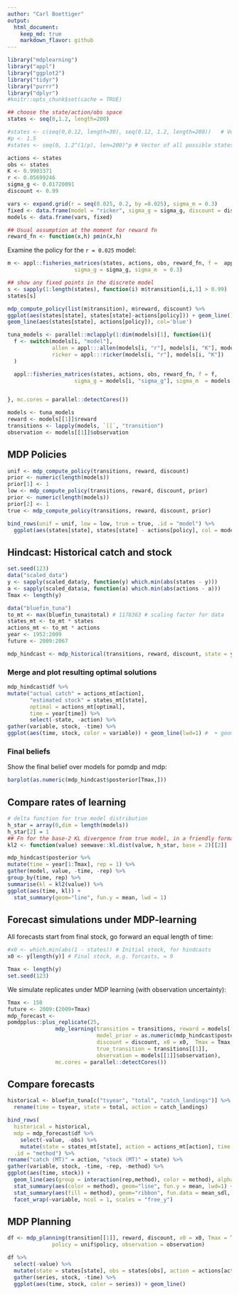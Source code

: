 ```yaml
---
author: "Carl Boettiger"
output: 
  html_document:
    keep_md: true
    markdown_flavor: github
---
```





```r
library("mdplearning")
library("appl")
library("ggplot2")
library("tidyr")
library("purrr")
library("dplyr")
#knitr::opts_chunk$set(cache = TRUE)
```

```r
## choose the state/action/obs space
states <- seq(0,1.2, length=200)  

#states <- c(seq(0,0.12, length=30), seq(0.12, 1.2, length=200))   # Vector of actions: harvest
#p <- 1.5
#states <- seq(0, 1.2^(1/p), len=200)^p # Vector of all possible states

actions <- states
obs <- states
K <- 0.9903371
r <- 0.05699246
sigma_g <- 0.01720091
discount <- 0.99

vars <- expand.grid(r = seq(0.025, 0.2, by =0.025), sigma_m = 0.3)
fixed <- data.frame(model = "ricker", sigma_g = sigma_g, discount = discount, K = K, C = NA)
models <- data.frame(vars, fixed)

## Usual assumption at the moment for reward fn
reward_fn <- function(x,h) pmin(x,h)
```


Examine the policy for the `r = 0.025` model:

```r
m <- appl::fisheries_matrices(states, actions, obs, reward_fn, f =  appl:::ricker(0.025, K),
                     sigma_g = sigma_g, sigma_m  = 0.3)

## show any fixed points in the discrete model
s <- sapply(1:length(states), function(i) m$transition[i,i,1] > 0.99)
states[s]

mdp_compute_policy(list(m$transition), m$reward, discount) %>% 
ggplot(aes(states[state], states[state]-actions[policy])) + geom_line() +
geom_line(aes(states[state], actions[policy]), col='blue')
```


```r
tuna_models <- parallel::mclapply(1:dim(models)[1], function(i){
  f <- switch(models[i, "model"],
              allen = appl:::allen(models[i, "r"], models[i, "K"], models[i, "C"]),
              ricker = appl:::ricker(models[i, "r"], models[i, "K"])
  )

  appl::fisheries_matrices(states, actions, obs, reward_fn, f = f,
                     sigma_g = models[i, "sigma_g"], sigma_m  = models[i, "sigma_m"])


}, mc.cores = parallel::detectCores())
```


```r
models <- tuna_models
reward <- models[[1]]$reward
transitions <- lapply(models, `[[`, "transition")
observation <- models[[1]]$observation
```


## MDP Policies


```r
unif <- mdp_compute_policy(transitions, reward, discount)
prior <- numeric(length(models))
prior[1] <- 1
low <- mdp_compute_policy(transitions, reward, discount, prior)
prior <- numeric(length(models))
prior[2] <- 1
true <- mdp_compute_policy(transitions, reward, discount, prior)

bind_rows(unif = unif, low = low, true = true, .id = "model") %>%
  ggplot(aes(states[state], states[state] - actions[policy], col = model)) + geom_line()
```



## Hindcast: Historical catch and stock

```r
set.seed(123)
data("scaled_data")
y <- sapply(scaled_data$y, function(y) which.min(abs(states - y)))
a <- sapply(scaled_data$a, function(a) which.min(abs(actions - a)))
Tmax <- length(y)

data("bluefin_tuna")
to_mt <- max(bluefin_tuna$total) # 1178363 # scaling factor for data
states_mt <- to_mt * states
actions_mt <- to_mt * actions
year <- 1952:2009
future <- 2009:2067
```


```r
mdp_hindcast <- mdp_historical(transitions, reward, discount, state = y, action = a)
```


### Merge and plot resulting optimal solutions

```r

mdp_hindcast$df %>%
mutate("actual catch" = actions_mt[action], 
       "estimated stock" = states_mt[state], 
       optimal = actions_mt[optimal], 
       time = year[time]) %>%
       select(-state, -action) %>%
gather(variable, stock, -time) %>% 
ggplot(aes(time, stock, color = variable)) + geom_line(lwd=1) #  + geom_point()
```


### Final beliefs

Show the final belief over models for pomdp and mdp:


```r
barplot(as.numeric(mdp_hindcast$posterior[Tmax,]))
```

## Compare rates of learning

```r
# delta function for true model distribution
h_star = array(0,dim = length(models)) 
h_star[2] = 1
## Fn for the base-2 KL divergence from true model, in a friendly format
kl2 <- function(value) seewave::kl.dist(value, h_star, base = 2)[[2]]

mdp_hindcast$posterior %>%
mutate(time = year[1:Tmax], rep = 1) %>%
gather(model, value, -time, -rep) %>%
group_by(time, rep) %>% 
summarise(kl = kl2(value)) %>%
ggplot(aes(time, kl)) + 
  stat_summary(geom="line", fun.y = mean, lwd = 1)
```




## Forecast simulations under MDP-learning

All forecasts start from final stock, go forward an equal length of time:

```r
#x0 <- which.min(abs(1 - states)) # Initial stock, for hindcasts
x0 <- y[length(y)] # Final stock, e.g. forcasts, = 9

Tmax <- length(y)
set.seed(123)
```

We simulate replicates under MDP learning (with observation uncertainty):

```r
Tmax <- 150
future <- 2009:(2009+Tmax)
mdp_forecast <- 
pomdpplus::plus_replicate(25, 
               mdp_learning(transition = transitions, reward = models[[1]]$reward, 
                            model_prior = as.numeric(mdp_hindcast$posterior[length(y),]),
                            discount = discount, x0 = x0,  Tmax = Tmax,
                            true_transition = transitions[[1]], 
                            observation = models[[1]]$observation),
               mc.cores = parallel::detectCores())
```

## Compare forecasts

```r
historical <- bluefin_tuna[c("tsyear", "total", "catch_landings")] %>% 
  rename(time = tsyear, state = total, action = catch_landings)

bind_rows(
  historical = historical, 
  mdp = mdp_forecast$df %>% 
    select(-value, -obs) %>% 
    mutate(state = states_mt[state], action = actions_mt[action], time = future[time]),
  .id = "method") %>%
rename("catch (MT)" = action, "stock (MT)" = state) %>%  
gather(variable, stock, -time, -rep, -method) %>%
ggplot(aes(time, stock)) + 
  geom_line(aes(group = interaction(rep,method), color = method), alpha=0.1) +
  stat_summary(aes(color = method), geom="line", fun.y = mean, lwd=1) +
  stat_summary(aes(fill = method), geom="ribbon", fun.data = mean_sdl, fun.args = list(mult=1), alpha = 0.25) + 
  facet_wrap(~variable, ncol = 1, scales = "free_y")

```




## MDP Planning

```r

df <- mdp_planning(transition[[1]], reward, discount, x0 = x0, Tmax = Tmax, 
              policy = unif$policy, observation = observation)

```


```r
df %>% 
  select(-value) %>%
  mutate(state = states[state], obs = states[obs], action = actions[action]) %>% 
  gather(series, stock, -time) %>% 
  ggplot(aes(time, stock, color = series)) + geom_line()
```
